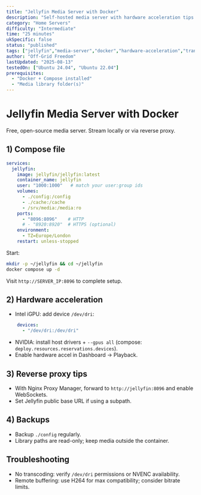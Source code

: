 ```yaml
---
title: "Jellyfin Media Server with Docker"
description: "Self-hosted media server with hardware acceleration tips and reverse proxy notes."
category: "Home Servers"
difficulty: "Intermediate"
time: "25 minutes"
ukSpecific: false
status: "published"
tags: ["jellyfin","media-server","docker","hardware-acceleration","transcoding"]
author: "Off-Grid Freedom"
lastUpdated: "2025-08-13"
testedOn: ["Ubuntu 24.04", "Ubuntu 22.04"]
prerequisites:
  - "Docker + Compose installed"
  - "Media library folder(s)"
---
```


# Jellyfin Media Server with Docker

Free, open-source media server. Stream locally or via reverse proxy.

## 1) Compose file

```yaml
services:
  jellyfin:
    image: jellyfin/jellyfin:latest
    container_name: jellyfin
    user: "1000:1000"   # match your user:group ids
    volumes:
      - ./config:/config
      - ./cache:/cache
      - /srv/media:/media:ro
    ports:
      - "8096:8096"    # HTTP
      # - "8920:8920"  # HTTPS (optional)
    environment:
      - TZ=Europe/London
    restart: unless-stopped
```

Start:

```bash
mkdir -p ~/jellyfin && cd ~/jellyfin
docker compose up -d
```

Visit `http://SERVER_IP:8096` to complete setup.

## 2) Hardware acceleration

- Intel iGPU: add device `/dev/dri`:

```yaml
    devices:
      - "/dev/dri:/dev/dri"
```

- NVIDIA: install host drivers + `--gpus all` (compose: `deploy.resources.reservations.devices`).
- Enable hardware accel in Dashboard → Playback.

## 3) Reverse proxy tips

- With Nginx Proxy Manager, forward to `http://jellyfin:8096` and enable WebSockets.
- Set Jellyfin public base URL if using a subpath.

## 4) Backups

- Backup `./config` regularly.
- Library paths are read-only; keep media outside the container.

## Troubleshooting

- No transcoding: verify `/dev/dri` permissions or NVENC availability.
- Remote buffering: use H264 for max compatibility; consider bitrate limits.

